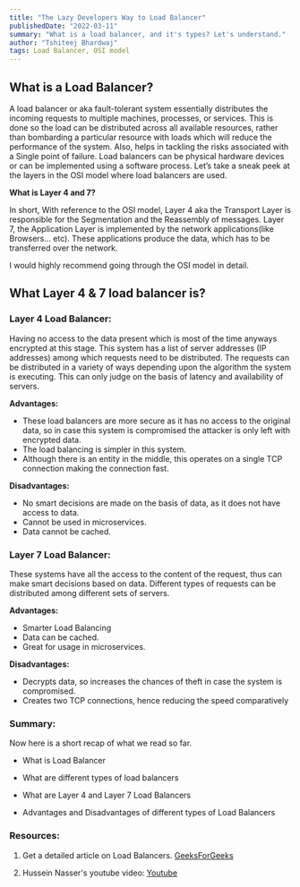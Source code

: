 ```yaml
---
title: "The Lazy Developers Way to Load Balancer"
publishedDate: "2022-03-11"
summary: "What is a load balancer, and it's types? Let's understand."
author: "Tshiteej Bhardwaj"
tags: Load Balancer, OSI model
---
```


## What is a Load Balancer?

A load balancer or aka fault-tolerant system essentially distributes the incoming requests to multiple machines, processes, or services. This is done so the load can be distributed across all available resources, rather than bombarding a particular resource with loads which will reduce the performance of the system. Also, helps in tackling the risks associated with a Single point of failure.
Load balancers can be physical hardware devices or can be implemented using a software process.
Let’s take a sneak peek at the layers in the OSI model where load balancers are used.

**What is Layer 4 and 7?**

In short, With reference to the OSI model, Layer 4 aka the Transport Layer is responsible for the Segmentation and the Reassembly of messages.
Layer 7, the Application Layer is implemented by the network applications(like Browsers… etc). These applications produce the data, which has to be transferred over the network.

I would highly recommend going through the OSI model in detail.

## What Layer 4 & 7 load balancer is?

### Layer 4 Load Balancer:

Having no access to the data present which is most of the time anyways encrypted at this stage. This system has a list of server addresses (IP addresses) among which requests need to be distributed. The requests can be distributed in a variety of ways depending upon the algorithm the system is executing. This can only judge on the basis of latency and availability of servers.
	
**Advantages:**
- These load balancers are more secure as it has no access to the original data, so in case this system is compromised the attacker is only left with encrypted data.
- The load balancing is simpler in this system.
- Although there is an entity in the middle, this operates on a single TCP connection making the connection fast.
	
**Disadvantages:**
- No smart decisions are made on the basis of data, as it does not have access to data.
- Cannot be used in microservices.
- Data cannot be cached.


### Layer 7 Load Balancer:

These systems have all the access to the content of the request, thus can make smart decisions based on data. Different types of requests can be distributed among different sets of servers.

**Advantages:**
- Smarter Load Balancing
- Data can be cached.
- Great for usage in microservices.

**Disadvantages:**
- Decrypts data, so increases the chances of theft in case the system is compromised.
- Creates two TCP connections, hence reducing the speed comparatively


### Summary:

Now here is a short recap of what we read so far.

- What is Load Balancer

- What are different types of load balancers

- What are Layer 4 and Layer 7 Load Balancers

- Advantages and Disadvantages of different types of Load Balancers


### Resources:

1. Get a detailed article on Load Balancers. [GeeksForGeeks](https://www.geeksforgeeks.org/load-balancer-system-design-interview-question/?ref=gcse)

2. Hussein Nasser's youtube video: [Youtube](https://www.youtube.com/watch?v=aKMLgFVxZYk&list=PLQnljOFTspQWdgYcGXCTkjda8vd2jWJYt)
